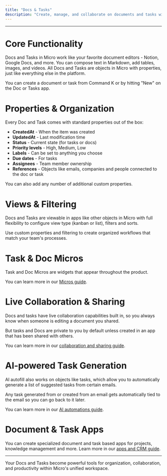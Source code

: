```yaml
---
title: "Docs & Tasks"
description: "Create, manage, and collaborate on documents and tasks with Micro's powerful editing and organization features."
---
```


---

# Core Functionality

Docs and Tasks in Micro work like your favorite document editors - Notion, Google Docs, and more. You can compose text in Markdown, add tables, images, and videos. All Docs and Tasks are objects in Micro with properties, just like everything else in the platform.

You can create a document or task from Command K or by hitting "New" on the Doc or Tasks app.

# Properties & Organization

Every Doc and Task comes with standard properties out of the box:

- **CreatedAt** - When the item was created
- **UpdatedAt** - Last modification time
- **Status** - Current state (for tasks or docs)
- **Priority levels** - High, Medium, Low
- **Labels** - Can be set to anything you choose
- **Due dates** - For tasks
- **Assignees** - Team member ownership
- **References** - Objects like emails, companies and people connected to the doc or task

You can also add any number of additional custom properties.

# Views & Filtering

Docs and Tasks are viewable in apps like other objects in Micro with full flexibility to configure view type (kanban or list), filters and sorts.

<Tip>Use custom properties and filtering to create organized workflows that match your team's processes.</Tip>

# Task & Doc Micros

Task and Doc Micros are widgets that appear throughout the product.

You can learn more in our [Micros guide](/using-micro/micros).

# Live Collaboration & Sharing

Docs and tasks have live collaboration capabilities built in, so you always know when someone is editing a document you shared.

But tasks and Docs are private to you by default unless created in an app that has been shared with others. 

You can learn more in our [collaboration and sharing guide](/using-micro/collaboration-sharing).

# AI-powered Task Generation

AI autofill also works on objects like tasks, which allow you to automatically generate a list of suggested tasks from certain emails.

Any task generated from or created from an email gets automatically tied to the email so you can go back to it later.

You can learn more in our [AI automations guide](/using-micro/ai-automations).  

# Document & Task Apps

You can create specialized document and task based apps for projects, knowledge management and more. Learn more in our [apps and CRM guide](/using-micro/apps-crm).


---

Your Docs and Tasks become powerful tools for organization, collaboration, and productivity within Micro's unified workspace.

